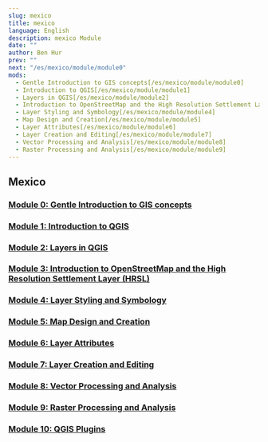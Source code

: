 ```yaml
---
slug: mexico
title: mexico
language: English
description: mexico Module
date: ""
author: Ben Hur
prev: ""
next: "/es/mexico/module/module0"
mods:
  - Gentle Introduction to GIS concepts[/es/mexico/module/module0]
  - Introduction to QGIS[/es/mexico/module/module1]
  - Layers in QGIS[/es/mexico/module/module2]
  - Introduction to OpenStreetMap and the High Resolution Settlement Layer (HRSL)[/es/mexico/module/module3]
  - Layer Styling and Symbology[/es/mexico/module/module4]
  - Map Design and Creation[/es/mexico/module/module5]
  - Layer Attributes[/es/mexico/module/module6]
  - Layer Creation and Editing[/es/mexico/module/module7]
  - Vector Processing and Analysis[/es/mexico/module/module8]
  - Raster Processing and Analysis[/es/mexico/module/module9]
---
```



## Mexico

### [Module 0: Gentle Introduction to GIS concepts](module0/module0.html)
### [Module 1: Introduction to QGIS](module1/module1.html)
### [Module 2: Layers in QGIS](module2/module2.html)
### [Module 3: Introduction to OpenStreetMap and the High Resolution Settlement Layer (HRSL)](module3/module3.html)
### [Module 4: Layer Styling and Symbology](module4/module4.html)
### [Module 5: Map Design and Creation](module5/module5.html)
### [Module 6: Layer Attributes](module6/module6.html)
### [Module 7: Layer Creation and Editing](module7/module7.html)
### [Module 8: Vector Processing and Analysis](module8/module8.html)
### [Module 9: Raster Processing and Analysis](module9/module9.html)
### [Module 10: QGIS Plugins](module10/module10.html)

